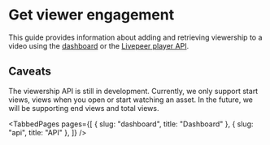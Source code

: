 
<head>
  <title>Get viewer engagement | Livepeer Studio Docs</title>
  <meta
    property="og:title"
    content="Get viewer engagement | Livepeer Studio Docs"
  />
</head>

# Get viewer engagement

This guide provides information about adding and retrieving viewership to a video using
the [dashboard](./dashboard) or the [Livepeer player API](./api).

## Caveats

The viewership API is still in development. Currently, we only support start views,
views when you open or start watching an asset. In the future, we will be supporting
end views and total views.

<TabbedPages
  pages={[
    { slug: "dashboard", title: "Dashboard" },
    { slug: "api", title: "API" },
  ]}
/>
